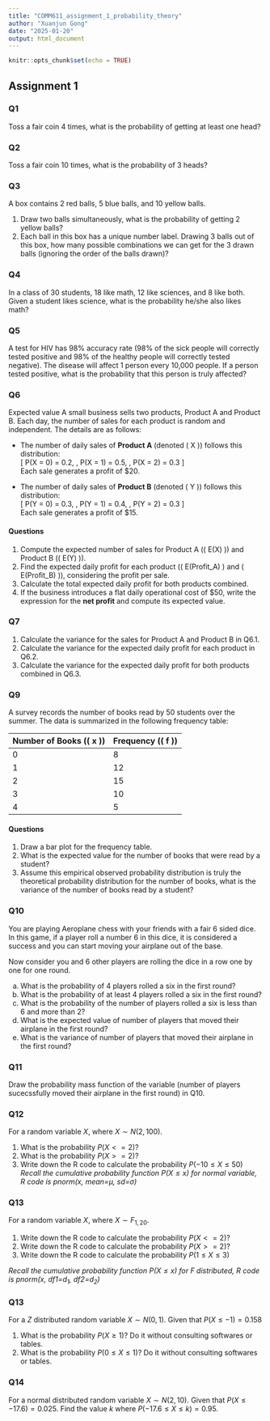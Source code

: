 ```yaml
---
title: "COMM611_assignment_1_probability_theory"
author: "Xuanjun Gong"
date: "2025-01-20"
output: html_document
---
```


```r
knitr::opts_chunk$set(echo = TRUE)
```


## Assignment 1

### Q1
Toss a fair coin 4 times, what is the probability of getting at least one head?

### Q2
Toss a fair coin 10 times, what is the probability of 3 heads?

### Q3
A box contains 2 red balls, 5 blue balls, and 10 yellow balls. 

1. Draw two balls simultaneously, what is the probability of getting 2 yellow balls?
2. Each ball in this box has a unique number label. Drawing 3 balls out of this box, how many possible combinations we can get for the 3 drawn balls (ignoring the order of the balls drawn)?

### Q4
In a class of 30 students, 18 like math, 12 like sciences, and 8 like both. Given a student likes science, what is the probability he/she also likes math?

### Q5
A test for HIV has 98% accuracy rate (98% of the sick people will correctly tested positive and 98% of the healthy people will correctly tested negative). The disease will affect 1 person every 10,000 people. If a person tested positive, what is the probability that this person is truly affected? 

### Q6
Expected value
A small business sells two products, Product A and Product B. Each day, the number of sales for each product is random and independent. The details are as follows:  

- The number of daily sales of **Product A** (denoted \( X \)) follows this distribution:  
  \[
  P(X = 0) = 0.2, \, P(X = 1) = 0.5, \, P(X = 2) = 0.3
  \]  
  Each sale generates a profit of \$20.  

- The number of daily sales of **Product B** (denoted \( Y \)) follows this distribution:  
  \[
  P(Y = 0) = 0.3, \, P(Y = 1) = 0.4, \, P(Y = 2) = 0.3
  \]  
  Each sale generates a profit of \$15.  

#### Questions  

1. Compute the expected number of sales for Product A (\( E(X) \)) and Product B (\( E(Y) \)).  
2. Find the expected daily profit for each product (\( E(Profit_A) \) and \( E(Profit_B) \)), considering the profit per sale.  
3. Calculate the total expected daily profit for both products combined.  
4. If the business introduces a flat daily operational cost of \$50, write the expression for the **net profit** and compute its expected value.  

### Q7
1. Calculate the variance for the sales for Product A and Product B in Q6.1.
2. Calculate the variance for the expected daily profit for each product in Q6.2. 
3. Calculate the variance for the expected daily profit for both products combined in Q6.3.

### Q9
A survey records the number of books read by 50 students over the summer. The data is summarized in the following frequency table:

| Number of Books (\( x \)) | Frequency (\( f \)) |
|---------------------------|---------------------|
| 0                         | 8                   |
| 1                         | 12                  |
| 2                         | 15                  |
| 3                         | 10                  |
| 4                         | 5                   |

#### Questions  
1. Draw a bar plot for the frequency table. 
2. What is the expected value for the number of books that were read by a student?
3. Assume this empirical observed probability distribution is truly the theoretical probability distribution for the number of books, what is the variance of the number of books read by a student?

### Q10
You are playing Aeroplane chess with your friends with a fair 6 sided dice. In this game, if a player roll a number 6 in this dice, it is considered a success and you can start moving your airplane out of the base. 

Now consider you and 6 other players are rolling the dice in a row one by one for one round. 

a. What is the probability of 4 players rolled a six in the first round?
b. What is the probability of at least 4 players rolled a six in the first round? 
c. What is the probability of the number of players rolled a six is less than 6 and more than 2?
d. What is the expected value of number of players that moved their airplane in the first round?
e. What is the variance of number of players that moved their airplane in the first round?

### Q11
Draw the probability mass function of the variable (number of players sucecssfully moved their airplane in the first round) in Q10. 

### Q12
For a random variable $X$, where $X \sim N(2, 100)$.

1. What is the probability $P(X<=2)$?
2. What is the probability $P(X>=2)$?
3. Write down the R code to calculate the probability $P(-10\le X\le 50)$
*Recall the cumulative probability function $P(X\le x)$ for normal variable, R code is pnorm(x, mean=$\mu$, sd=$\sigma$)*

### Q13
For a random variable $X$, where $X \sim F_{1, 20}$.

1. Write down the R code to calculate the probability $P(X<=2)$?
2. Write down the R code to calculate the probability $P(X>=2)$?
3. Write down the R code to calculate the probability $P(1\le X\le 3)$

*Recall the cumulative probability function $P(X\le x)$ for F distributed, R code is pnorm(x, df1=$d_1$, df2=$d_2$)*


### Q13
For a $Z$ distributed random variable $X \sim N(0, 1)$. Given that $P(X\le -1) = 0.158$

1. What is the probability $P(X\ge1)$? Do it without consulting softwares or tables. 
2. What is the probability $P(0\le X\le 1)$? Do it without consulting softwares or tables. 

### Q14
For a normal distributed random variable $X \sim N(2, 10)$. Given that $P(X\le -17.6) = 0.025$. Find the value $k$ where $P(-17.6\le X\le k) = 0.95$.

